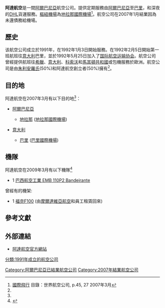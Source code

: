 {{Airline infobox |
airline=阿達航空<br>Ada Air|
IATA=ZY|
ICAO=ADE|
callsign=ADA AIR|
founded=1991年|
hubs={{阿爾巴尼亞}} [[地拉那特蕾莎修女国际机场|地拉那特蕾莎修女国际机场]]|
focus_cities= |
fleet_size=1|
destinations=2|
parent=|
frequent_flyer= |
lounge= |
alliance= |
headquarters={{阿爾巴尼亞}} [[地拉那|地拉那]]|
key_people=Skendo, Marsel|
website= |
}}
'''阿達航空'''是一間[[阿爾巴尼亞|阿爾巴尼亞]]航空公司。提供定期服務由[[阿爾巴尼亞|阿爾巴尼亞]]至[[巴里|巴里]]，和深夜的[[DHL|DHL]]貨運服務。[[樞紐機場|樞紐機場]]為[[地拉那國際機場|地拉那國際機場]]<ref name="FI">[[國際飛行|國際飛行]] 目錄：世界航空公司, p.45, 27 2007年3月</ref>。航空公司在2007年1月結業因為未還債務給機場。
==歷史==
该航空公司成立於1991年，在1992年1月3日開始服務。在1992年2月5日開始第一班航班往[[意大利|意大利]]巴里，並於1992年5月25日加入了[[国际航空运输协会|国际航空运输协会]]。航空公司曾經提供航班往[[希臘|希臘]]、[[意大利|意大利]]、[[科索沃|科索沃]]和[[馬其頓共和國|馬其頓共和國]]或包機服務於歐洲。航空公司是由[[朱利安羅氏|朱利安羅氏]](50%)和阿達航空創立者(50%)擁有<ref name="FI"/>。

==目的地==
阿達航空在2007年3月有以下目的地<ref name="FI"/>：
*{{flagicon|Albania}} [[阿爾巴尼亞|阿爾巴尼亞]]
**[[地拉那|地拉那]] ([[地拉那國際機場|地拉那國際機場]])
*{{flagicon|Italy}} [[意大利|意大利]]
**[[巴里|巴里]] ([[巴里國際機場|巴里國際機場]])

== 機隊 ==

阿達航空在2009年3月有以下機隊<ref name="FI09">{{cite journal | title=目錄：世界航空公司 (2009) | journal= [[國際飛行|國際飛行]] | page= 41-87| date= 2009-03-31}}</ref>
*1 [[EMB-110|巴西航空工業 EMB 110P2 Bandeirante]]

曾經有的機架:
*1 [[福克F100|福克F100]] (由[[摩爾達維亞航空|摩爾達維亞航空]]和員工租賃回來)
==參考文獻==
{{reflist|2}}

== 外部連結 ==
*[http://web.archive.org/web/*/http://www.adaair.com 阿達航空官方網站]


{{阿爾巴尼亞航空公司}}

<!--Categories-->
[[Category:阿爾巴尼亞已結業航空公司|Category:阿爾巴尼亞已結業航空公司]]
[[分類:1991年成立的航空公司|分類:1991年成立的航空公司]]
[[Category:2007年結業航空公司|Category:2007年結業航空公司]]